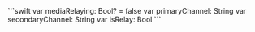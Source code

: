 <PlatformWrapper platform="ios">
    ```swift
    var mediaRelaying: Bool? = false
    var primaryChannel: String
    var secondaryChannel: String
    var isRelay: Bool
    ```
</PlatformWrapper>